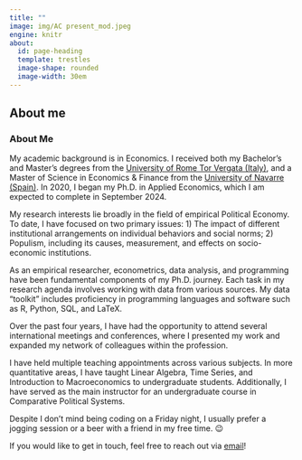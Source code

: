 ```yaml
---
title: ""
image: img/AC present_mod.jpeg
engine: knitr
about:
  id: page-heading
  template: trestles
  image-shape: rounded
  image-width: 30em
---
```


## About me 
### About Me

My academic background is in Economics. I received both my Bachelor's and Master's degrees from the [University of Rome Tor Vergata (Italy)](https://economia.uniroma2.it), and a Master of Science in Economics & Finance from the [University of Navarre (Spain)](https://www.unav.edu/web/landings/master-en-economia-y-finanzas?utm_medium=cpc&utm_source=google&utm_campaign=feco_mef2425&gad_source=1&gclid=CjwKCAjwgdayBhBQEiwAXhMxtpDVwJDBNrwIUgddyAGQgiTA_hu_deIbJzuWys7hgCi3PRFNJi27LxoCvZ8QAvD_BwE). In 2020, I began my Ph.D. in Applied Economics, which I am expected to complete in September 2024.

My research interests lie broadly in the field of empirical Political Economy. To date, I have focused on two primary issues: 
1) The impact of different institutional arrangements on individual behaviors and social norms; 
2) Populism, including its causes, measurement, and effects on socio-economic institutions.

As an empirical researcher, econometrics, data analysis, and programming have been fundamental components of my Ph.D. journey. Each task in my research agenda involves working with data from various sources. My data "toolkit" includes proficiency in programming languages and software such as R, Python, SQL, and LaTeX.

Over the past four years, I have had the opportunity to attend several international meetings and conferences, where I presented my work and expanded my network of colleagues within the profession.

I have held multiple teaching appointments across various subjects. In more quantitative areas, I have taught Linear Algebra, Time Series, and Introduction to Macroeconomics to undergraduate students. Additionally, I have served as the main instructor for an undergraduate course in Comparative Political Systems.

Despite I don't mind being coding on a Friday night, I usually prefer a jogging session or a beer with a friend in my free time. &#128521;

If you would like to get in touch, feel free to reach out via [email](mailto:and.celico@gmail.com)! 


